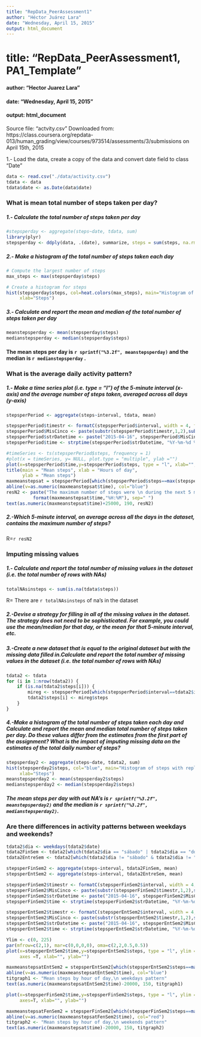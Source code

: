 ```yaml
---
title: "RepData_PeerAssessment1"
author: "Héctor Juárez Lara"
date: "Wednesday, April 15, 2015"
output: html_document
---
```

# title: "RepData_PeerAssessment1, PA1_Template "
####    author: "Hector Juarez Lara"
####    date: "Wednesday, April 15, 2015"
####    output: html_document


Source file: "actvity.csv"
Downloaded from:
https://class.coursera.org/repdata-013/human_grading/view/courses/973514/assessments/3/submissions
on April 15th, 2015

1.- Load the data, create a copy of the data and convert date field to class "Date"

```r
data <- read.csv("./data/activity.csv")
tdata <- data
tdata$date <- as.Date(data$date)
```

### What is mean total number of steps taken per day?

#####   1.- Calculate the total number of steps taken per day
```r
#stepsperday <- aggregate(steps~date, tdata, sum)
library(plyr)
stepsperday <- ddply(data, .(date), summarize, steps = sum(steps, na.rm=T))
```

#####   2.- Make a histogram of the total number of steps taken each day

```r
# Compute the largest number of steps
max_steps <- max(stepsperday$steps)

# Create a histogram for steps
hist(stepsperday$steps, col=heat.colors(max_steps), main="Histogram of steps", 
     xlab="Steps")
```

#####   3.- Calculate and report the mean and median of the total number of steps taken per day
```r
meanstepsperday <- mean(stepsperday$steps)
medianstepsperday <- median(stepsperday$steps)

```
#### The mean steps per day is `r sprintf("%3.2f", meanstepsperday)` and the median is `r medianstepsperday` .



### What is the average daily activity pattern?

#####   1.- Make a time series plot (i.e. type = "l") of the 5-minute interval (x-axis) and the average number of steps taken, averaged across all days (y-axis)

```r

stepsperPeriod <- aggregate(steps~interval, tdata, mean)

stepsperPeriod$timestr <- formatC(stepsperPeriod$interval, width = 4, flag = "0")
stepsperPeriod$MisCinco <- paste(substr(stepsperPeriod$timestr,1,2),substr(stepsperPeriod$timestr,3,4),sep=":")
stepsperPeriod$strDatetime <- paste("2015-04-16", stepsperPeriod$MisCinco, sep=" ")
stepsperPeriod$time <- strptime(stepsperPeriod$strDatetime, "%Y-%m-%d %H:%M")

#timeSeries <- ts(stepsperPeriod$steps, frequency = 1)
#plot(x = timeSeries, y= NULL, plot.type = "multiple", ylab ="")
plot(x=stepsperPeriod$time,y=stepsperPeriod$steps, type = "l", xlab="", ylab="")
title(main = "Mean steps", xlab = "Hours of day",
      ylab = "Mean steps")
maxmeanstepsat = stepsperPeriod[which(stepsperPeriod$steps==max(stepsperPeriod$steps)),]
abline(v=as.numeric(maxmeanstepsat$time), col="blue")
resN2 <- paste("The maximum number of steps were \n during the next 5 minutes after", 
          format(maxmeanstepsat$time,"%H:%M"), sep=" ")
text(as.numeric(maxmeanstepsat$time)+25000, 190, resN2)

```

#####   2.-Which 5-minute interval, on average across all the days in the dataset, contains the maximum number of steps? 

R=`r resN2`



### Imputing missing values

#####   1.- Calculate and report the total number of missing values in the dataset (i.e. the total number of rows with NAs)

```r
totalNAsinsteps <- sum(is.na(tdata$steps))
```
R= There are `r totalNAsinsteps` of na's in the dataset

#####   2.-Devise a strategy for filling in all of the missing values in the dataset. The strategy does not need to be sophisticated. For example, you could use the mean/median for that day, or the mean for that 5-minute interval, etc.

#####   3.-Create a new dataset that is equal to the original dataset but with the missing data filled in.Calculate and report the total number of missing values in the dataset (i.e. the total number of rows with NAs)


```r
tdata2 <- tdata
for (i in 1:nrow(tdata2)) {
    if (is.na(tdata2$steps[i])) {
        mireg <- stepsperPeriod[which(stepsperPeriod$interval==tdata2$interval[i]),]
        tdata2$steps[i] <- mireg$steps
    }
}
```

#####   4.-Make a histogram of the total number of steps taken each day and Calculate and report the mean and median total number of steps taken per day. Do these values differ from the estimates from the first part of the assignment? What is the impact of imputing missing data on the estimates of the total daily number of steps?

```r
stepsperday2 <- aggregate(steps~date, tdata2, sum)
hist(stepsperday2$steps, col="blue", main="Histogram of steps with replaced NA's", 
     xlab="Steps")
meanstepsperday2 <- mean(stepsperday2$steps)
medianstepsperday2 <- median(stepsperday2$steps)
```

##### The mean steps per day with out NA's is `r sprintf("%3.2f", meanstepsperday2)` and the median is `r sprintf("%3.2f", medianstepsperday2)`.


### Are there differences in activity patterns between weekdays and weekends?

```r
tdata2$dia <- weekdays(tdata2$date)
tdata2FinSem <- tdata2[which(tdata2$dia == "sábado" | tdata2$dia == "domingo"),]
tdata2EntreSem <- tdata2[which(tdata2$dia != "sábado" & tdata2$dia != "domingo"),]

stepsperFinSem2 <- aggregate(steps~interval, tdata2FinSem, mean)
stepsperEntSem2 <- aggregate(steps~interval, tdata2EntreSem, mean)

stepsperFinSem2$timestr <- formatC(stepsperFinSem2$interval, width = 4, flag = "0")
stepsperFinSem2$MisCinco <- paste(substr(stepsperFinSem2$timestr,1,2),substr(stepsperFinSem2$timestr,3,4),sep=":")
stepsperFinSem2$strDatetime <- paste("2015-04-16", stepsperFinSem2$MisCinco, sep=" ")
stepsperFinSem2$time <- strptime(stepsperFinSem2$strDatetime, "%Y-%m-%d %H:%M")

stepsperEntSem2$timestr <- formatC(stepsperEntSem2$interval, width = 4, flag = "0")
stepsperEntSem2$MisCinco <- paste(substr(stepsperEntSem2$timestr,1,2),substr(stepsperEntSem2$timestr,3,4),sep=":")
stepsperEntSem2$strDatetime <- paste("2015-04-16", stepsperEntSem2$MisCinco, sep=" ")
stepsperEntSem2$time <- strptime(stepsperEntSem2$strDatetime, "%Y-%m-%d %H:%M")

Ylim <- c(0, 225)
par(mfrow=c(2,1), mar=c(0,0,0,0), oma=c(2,2,0.5,0.5))
plot(x=stepsperEntSem2$time,y=stepsperEntSem2$steps, type = "l", ylim = Ylim,
     axes =T, xlab="", ylab="")

maxmeanstepsatEntSem2 = stepsperEntSem2[which(stepsperEntSem2$steps==max(stepsperEntSem2$steps)),]
abline(v=as.numeric(maxmeanstepsatEntSem2$time), col="blue")
titgraph1 <- "Mean steps by hour of day,\n weekdays pattern" 
text(as.numeric(maxmeanstepsatEntSem2$time)-20000, 150, titgraph1)

plot(x=stepsperFinSem2$time,y=stepsperFinSem2$steps, type = "l", ylim = Ylim, 
     axes=T, xlab="", ylab="")

maxmeanstepsatFenSem2 = stepsperFinSem2[which(stepsperFinSem2$steps==max(stepsperFinSem2$steps)),]
abline(v=as.numeric(maxmeanstepsatFenSem2$time), col="red")
titgraph2 <- "Mean steps by hour of day,\n weekends pattern" 
text(as.numeric(maxmeanstepsat$time)-20000, 150, titgraph2)
```